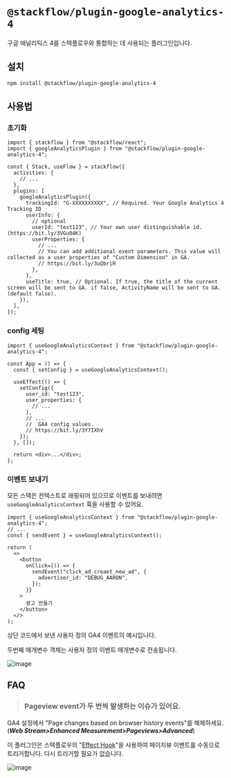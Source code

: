 # `@stackflow/plugin-google-analytics-4`

구글 애널리틱스 4를 스택플로우와 통합하는 데 사용되는 플러그인입니다.

## 설치

```bash npm2yarn copy
npm install @stackflow/plugin-google-analytics-4
```

## 사용법
### 초기화

```tsx showLineNumbers filename="stackflow.ts" copy
import { stackflow } from "@stackflow/react";
import { googleAnalyticsPlugin } from "@stackflow/plugin-google-analytics-4";

const { Stack, useFlow } = stackflow({
  activities: {
    // ...
  },
  plugins: [
    googleAnalyticsPlugin({
      trackingId: "G-XXXXXXXXXX", // Required. Your Google Analytics 4 Tracking ID
      userInfo: {
        // optional
        userId: "test123", // Your own user distinguishable id. (https://bit.ly/3VGu04K)
        userProperties: {
          // ...
          // You can add additional event parameters. This value will collected as a user properties of "Custom Dimension" in GA.
          // https://bit.ly/3uQbriR
        },
      },
      useTitle: true, // Optional. If true, the title of the current screen will be sent to GA. if false, ActivityName will be sent to GA.(default false).
    }),
  ],
});
```

### config 세팅

```tsx showLineNumbers filename="App.tsx" copy
import { useGoogleAnalyticsContext } from "@stackflow/plugin-google-analytics-4";

const App = () => {
  const { setConfig } = useGoogleAnalyticsContext();

  useEffect(() => {
    setConfig({
      user_id: "test123",
      user_properties: {
        // ...
      },
      // ...
      //  GA4 config values.
      // https://bit.ly/3Y7IXhV
    });
  }, []);

  return <div>...</div>;
};
```

### 이벤트 보내기

모든 스택은 컨텍스트로 래핑되어 있으므로 이벤트를 보내려면 `useGoogleAnalyticsContext` 훅을 사용할 수 있어요.

```tsx showLineNumbers filename="AdCreateButton.tsx" copy
import { useGoogleAnalyticsContext } from "@stackflow/plugin-google-analytics-4";
// ...
const { sendEvent } = useGoogleAnalyticsContext();

return (
  <>
    <button
      onClick={() => {
        sendEvent("click_ad_creaet_new_ad", {
          advertiser_id: "DEBUG_AARON",
        });
      }}
    >
      광고 만들기
    </button>
  </>
);
```

상단 코드에서 보낸 사용자 정의 GA4 이벤트의 예시입니다.

두번째 매개변수 객체는 사용자 정의 이벤트 매개변수로 전송됩니다.

![image](https://user-images.githubusercontent.com/29659112/206271251-91f63efa-0583-4846-b4d5-79ed2ff0a881.png)

## FAQ

> ### Pageview event가 두 번씩 발생하는 이슈가 있어요.

GA4 설정에서 "Page changes based on browser history events"를 해제하세요. (**_Web Stream>Enhanced Measurement>Pageviews>Advanced_**)

이 플러그인은 스택플로우의 "[Effect Hook](https://stackflow.so/guided-tour/write-plugin#%EC%9D%B4%ED%8E%99%ED%8A%B8-%ED%9B%85)"을 사용하여 페이지뷰 이벤트를 수동으로 트리거합니다. 다시 트리거할 필요가 없습니다.

![image](https://user-images.githubusercontent.com/29659112/206275171-57270f54-ac1c-4e0d-b58c-916a842c99b8.png)

